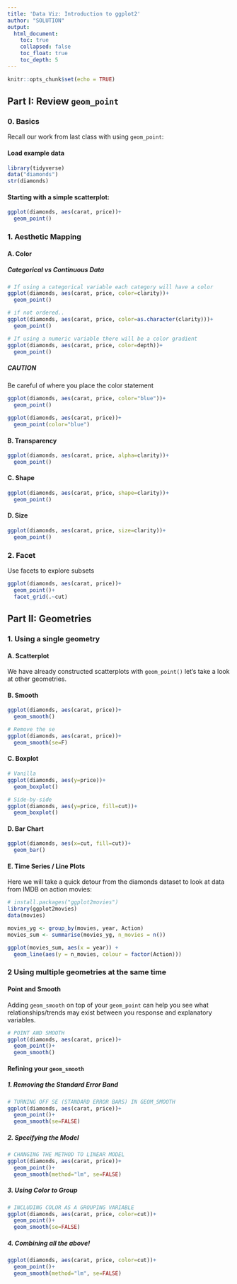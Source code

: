 ```yaml
---
title: 'Data Viz: Introduction to ggplot2'
author: "SOLUTION"
output: 
  html_document:
    toc: true
    collapsed: false
    toc_float: true
    toc_depth: 5
---
```


```r
knitr::opts_chunk$set(echo = TRUE)
```


## Part I: Review `geom_point`

### 0. Basics

Recall our work from last class with using `geom_point`:

#### Load example data
```r
library(tidyverse)
data("diamonds")
str(diamonds)
```

#### Starting with a simple scatterplot: 

```r
ggplot(diamonds, aes(carat, price))+
  geom_point()
```

### 1. Aesthetic Mapping

#### A. Color 

##### Categorical vs Continuous Data
```r
# If using a categorical variable each category will have a color
ggplot(diamonds, aes(carat, price, color=clarity))+
  geom_point()

# if not ordered..
ggplot(diamonds, aes(carat, price, color=as.character(clarity)))+
  geom_point()

# If using a numeric variable there will be a color gradient 
ggplot(diamonds, aes(carat, price, color=depth))+
  geom_point()
```

##### CAUTION

Be careful of where you place the color statement
```r
ggplot(diamonds, aes(carat, price, color="blue"))+
  geom_point()

ggplot(diamonds, aes(carat, price))+
  geom_point(color="blue")
```

#### B. Transparency
```r
ggplot(diamonds, aes(carat, price, alpha=clarity))+
  geom_point()
```


#### C. Shape
```r
ggplot(diamonds, aes(carat, price, shape=clarity))+
  geom_point()
```


#### D. Size
```r
ggplot(diamonds, aes(carat, price, size=clarity))+
  geom_point()
```

### 2. Facet

Use facets to explore subsets
```r
ggplot(diamonds, aes(carat, price))+
  geom_point()+
  facet_grid(.~cut)
```

## Part II: Geometries 

### 1. Using a single geometry

#### A. Scatterplot
We have already constructed scatterplots with `geom_point()` let's take a look at other geometries.

#### B. Smooth
```r
ggplot(diamonds, aes(carat, price))+
  geom_smooth()

# Remove the se
ggplot(diamonds, aes(carat, price))+
  geom_smooth(se=F)
```


#### C. Boxplot 
```r
# Vanilla
ggplot(diamonds, aes(y=price))+
  geom_boxplot()

# Side-by-side
ggplot(diamonds, aes(y=price, fill=cut))+
  geom_boxplot()
```

#### D. Bar Chart 
```r
ggplot(diamonds, aes(x=cut, fill=cut))+
  geom_bar()
```

#### E. Time Series / Line Plots

Here we will take a quick detour from the diamonds dataset to look at data from IMDB on action movies: 
```r
# install.packages("ggplot2movies")
library(ggplot2movies)
data(movies)

movies_yg <- group_by(movies, year, Action)
movies_sum <- summarise(movies_yg, n_movies = n())

ggplot(movies_sum, aes(x = year)) +
  geom_line(aes(y = n_movies, colour = factor(Action)))
```



### 2 Using multiple geometries at the same time

#### Point and Smooth

Adding `geom_smooth` on top of your `geom_point` can help you see what relationships/trends may exist between you response and explanatory variables.

```r
# POINT AND SMOOTH
ggplot(diamonds, aes(carat, price))+
  geom_point()+
  geom_smooth()
```

#### Refining your `geom_smooth`

##### 1. Removing the Standard Error Band

```r
# TURNING OFF SE (STANDARD ERROR BARS) IN GEOM_SMOOTH
ggplot(diamonds, aes(carat, price))+
  geom_point()+
  geom_smooth(se=FALSE)
```

##### 2. Specifying the Model

```r
# CHANGING THE METHOD TO LINEAR MODEL
ggplot(diamonds, aes(carat, price))+
  geom_point()+
  geom_smooth(method="lm", se=FALSE)
```

##### 3. Using Color to Group

```r
# INCLUDING COLOR AS A GROUPING VARIABLE
ggplot(diamonds, aes(carat, price, color=cut))+
  geom_point()+
  geom_smooth(se=FALSE)
```

##### 4. Combining all the above!

```r
ggplot(diamonds, aes(carat, price, color=cut))+
  geom_point()+
  geom_smooth(method="lm", se=FALSE)
```




